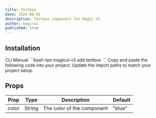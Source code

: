 ```yaml
---
title: Textbox
date: 2024-06-01
description: Textbox component for Magic UI
author: magicui
published: true
---
```


<ComponentPreview name='textbox-demo' />

## Installation

<Tabs defaultValue='cli'>
  <TabsList>
    <TabsTrigger value='cli'>CLI</TabsTrigger>
    <TabsTrigger value='manual'>Manual</TabsTrigger>
  </TabsList>
  <TabsContent value='cli'>```bash npx magicui-cli add textbox ```</TabsContent>
  <TabsContent value='manual'>
    <Steps>
      <Step>Copy and paste the following code into your project.</Step>
      <ComponentSource name='textbox' />
      <Step>Update the import paths to match your project setup.</Step>
    </Steps>
  </TabsContent>
</Tabs>

<ComponentSource name='textbox' />

## Props

| Prop  | Type   | Description                | Default |
| ----- | ------ | -------------------------- | ------- |
| color | String | The color of the component | "blue"  |
